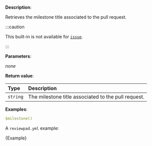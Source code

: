 
**Description**:

Retrieves the milestone title associated to the pull request.

:::caution

This built-in is not available for [`issue`](/guides/syntax#workflow).

:::

**Parameters**:

_none_

**Return value**:

| Type     | Description                                         |
| :------- | :-------------------------------------------------- |
| `string` | The milestone title associated to the pull request. |

**Examples**:

```yml
$milestone()
```

A `reviewpad.yml` example:

<CodeBlock language="yml" title="reviewpad.yml">{Example}</CodeBlock>
